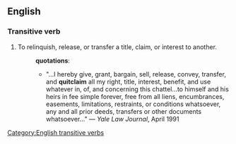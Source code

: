 ==English==
===Transitive verb===
[[Category:English transitive verbs]]
{{en-infl-reg-consonant|quitclaim||}}
# To relinquish, release, or transfer a title, claim, or interest to another.
#:'''quotations''':
#:*"...I hereby give, grant, bargain, sell, release, convey, transfer, and '''quitclaim''' all my right, title, interest, benefit, and use whatever in, of, and concerning this chattel...to himself and his heirs in fee simple forever, free from all liens, encumbrances, easements, limitations, restraints, or conditions whatsoever, any and all prior deeds, transfers or other documents whatsoever..." &mdash; ''Yale Law Journal'', April 1991